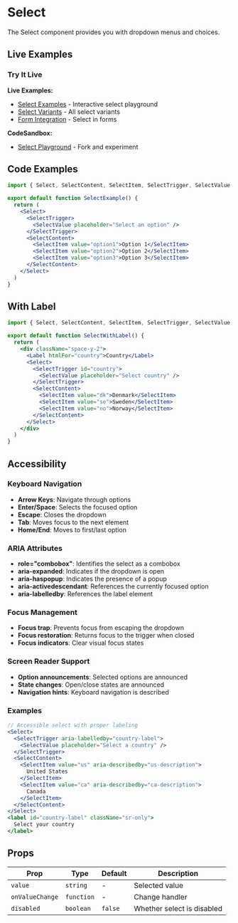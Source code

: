 
# Select

The Select component provides you with dropdown menus and choices.

## Live Examples

<StorybookEmbed story="components-form-select--default" />

<StorybookEmbed story="components-form-select--variants" />

<StorybookEmbed story="components-form-select--form-example" />

### Try It Live

**Live Examples:**
- [Select Examples](https://stackblitz.com/edit/nostromo-ui-select) - Interactive select playground
- [Select Variants](https://stackblitz.com/edit/nostromo-ui-select-variants) - All select variants
- [Form Integration](https://stackblitz.com/edit/nostromo-ui-select-form) - Select in forms

**CodeSandbox:**
- [Select Playground](https://codesandbox.io/s/nostromo-ui-select) - Fork and experiment

## Code Examples

```jsx
import { Select, SelectContent, SelectItem, SelectTrigger, SelectValue } from '@nostromo/ui-core'

export default function SelectExample() {
  return (
    <Select>
      <SelectTrigger>
        <SelectValue placeholder="Select an option" />
      </SelectTrigger>
      <SelectContent>
        <SelectItem value="option1">Option 1</SelectItem>
        <SelectItem value="option2">Option 2</SelectItem>
        <SelectItem value="option3">Option 3</SelectItem>
      </SelectContent>
    </Select>
  )
}
```

## With Label

```jsx
import { Select, SelectContent, SelectItem, SelectTrigger, SelectValue, Label } from '@nostromo/ui-core'

export default function SelectWithLabel() {
  return (
    <div className="space-y-2">
      <Label htmlFor="country">Country</Label>
      <Select>
        <SelectTrigger id="country">
          <SelectValue placeholder="Select country" />
        </SelectTrigger>
        <SelectContent>
          <SelectItem value="dk">Denmark</SelectItem>
          <SelectItem value="se">Sweden</SelectItem>
          <SelectItem value="no">Norway</SelectItem>
        </SelectContent>
      </Select>
    </div>
  )
}
```

## Accessibility

### Keyboard Navigation
- **Arrow Keys**: Navigate through options
- **Enter/Space**: Selects the focused option
- **Escape**: Closes the dropdown
- **Tab**: Moves focus to the next element
- **Home/End**: Moves to first/last option

### ARIA Attributes
- **role="combobox"**: Identifies the select as a combobox
- **aria-expanded**: Indicates if the dropdown is open
- **aria-haspopup**: Indicates the presence of a popup
- **aria-activedescendant**: References the currently focused option
- **aria-labelledby**: References the label element

### Focus Management
- **Focus trap**: Prevents focus from escaping the dropdown
- **Focus restoration**: Returns focus to the trigger when closed
- **Focus indicators**: Clear visual focus states

### Screen Reader Support
- **Option announcements**: Selected options are announced
- **State changes**: Open/close states are announced
- **Navigation hints**: Keyboard navigation is described

### Examples
```jsx
// Accessible select with proper labeling
<Select>
  <SelectTrigger aria-labelledby="country-label">
    <SelectValue placeholder="Select a country" />
  </SelectTrigger>
  <SelectContent>
    <SelectItem value="us" aria-describedby="us-description">
      United States
    </SelectItem>
    <SelectItem value="ca" aria-describedby="ca-description">
      Canada
    </SelectItem>
  </SelectContent>
</Select>
<label id="country-label" className="sr-only">
  Select your country
</label>
```

## Props

| Prop | Type | Default | Description |
|------|------|---------|-------------|
| `value` | `string` | - | Selected value |
| `onValueChange` | `function` | - | Change handler |
| `disabled` | `boolean` | `false` | Whether select is disabled |
